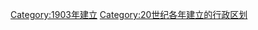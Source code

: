 {{Cat topic in year| topic=建立的行政区划|year=1903}}
[[Category:1903年建立|Category:1903年建立]]
[[Category:20世纪各年建立的行政区划‎|Category:20世纪各年建立的行政区划‎]]